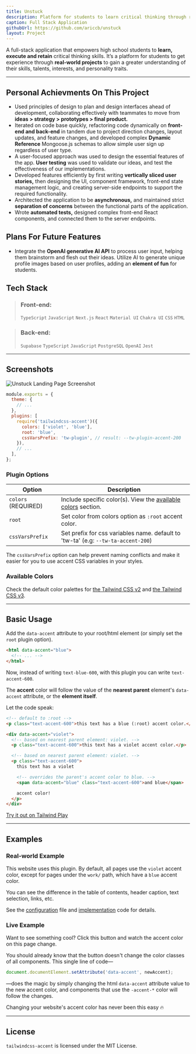 ```yaml
---
title: Unstuck
description: Platform for students to learn critical thinking through real-world projects.
caption: Full Stack Application
githubUrl: https://github.com/ariccb/unstuck
layout: Project
---
```



A full-stack application that empowers high school students to **learn, execute and retain** critical thinking skills. It’s a platform for students to get experience through **real-world projects** to gain a greater understanding of their skills, talents, interests, and personality traits.

---

## Personal Achievments On This Project

- Used principles of design to plan and design interfaces ahead of development, collaborating effectively with teammates to move from **ideas > strategy > prototypes > final product.**
- Iterated on code base quickly, refactoring code dynamically on **front-end and back-end** in tandem due to project direction changes, layout updates, and feature changes, and developed complex **Dynamic Reference** Mongoose.js schemas to allow simple user sign up regardless of user type.
- A user-focused approach was used to design the essential features of the app. **User testing** was used to validate our ideas, and test the effectiveness of our implementations.
- Developed features efficiently by first writing **vertically sliced user stories,** then designing the UI, component framework, front-end state management logic, and creating server-side endpoints to support the required functionality.
- Architected the application to be **asynchronous,** and maintained strict **separation of concerns** between the functional parts of the application.
- Wrote **automated tests,** designed complex front-end React components, and connected them to the server endpoints.

## Plans For Future Features

- Integrate the **OpenAI generative AI API** to process user input, helping them brainstorm and flesh out their ideas. Utilize AI to generate unique profile images based on user profiles, adding an **element of fun** for students.

## Tech Stack

> ### Front-end:
>
> <InlineHighlight>`TypeScript`</InlineHighlight>
> <InlineHighlight>`JavaScript`</InlineHighlight>
> <InlineHighlight>`Next.js`</InlineHighlight>
> <InlineHighlight>`React`</InlineHighlight>
> <InlineHighlight>`Material UI`</InlineHighlight>
> <InlineHighlight>`Chakra UI`</InlineHighlight>
> <InlineHighlight>`CSS`</InlineHighlight>
> <InlineHighlight>`HTML`</InlineHighlight>

> ### Back-end:
>
> <InlineHighlight>`Supabase`</InlineHighlight>
> <InlineHighlight>`TypeScript`</InlineHighlight>
> <InlineHighlight>`JavaScript`</InlineHighlight>
> <InlineHighlight>`PostgreSQL`</InlineHighlight>
> <InlineHighlight>`OpenAI`</InlineHighlight>
> <InlineHighlight>`Jest`</InlineHighlight>

---

## Screenshots

<Image
  src={unstuckLandingPageImg}
  alt="Unstuck Landing Page Screenshot"
  placeholder="blur"
/>

<CodeGroup variant="files">

```js {6-10} showLineNumbers {selected:6-10} {title:back-end}
module.exports = {
  theme: {
    // ...
  },
  plugins: [
    require('tailwindcss-accent')({
      colors: ['violet', 'blue'],
      root: 'blue',
      cssVarsPrefix: 'tw-plugin', // result: --tw-plugin-accent-200
    }),
    // ...
  ],
};
```

</CodeGroup>

### Plugin Options

| Option              | Description                                                                        |
| ------------------- | ---------------------------------------------------------------------------------- |
| `colors` (REQUIRED) | Include specific color(s). View the [available colors](#available-colors) section. |
| `root`              | Set color from colors option as `:root` accent color.                              |
| `cssVarsPrefix`     | Set prefix for css variables name. default to 'tw-ta' (e.g: `--tw-ta-accent-200`)  |

<Callout>

The `cssVarsPrefix` option can help prevent naming conflicts and make it easier for you to use accent CSS variables in your styles.

</Callout>

### Available Colors

Check the default color palettes for [the Tailwind CSS v2](https://v2.tailwindcss.com/docs/customizing-colors#color-palette-reference) and [the Tailwind CSS v3](https://tailwindcss.com/docs/customizing-colors#default-color-palette).

---

## Basic Usage

Add the `data-accent` attribute to your root/html element (or simply set the `root` plugin option).

```html {footer:false}
<html data-accent="blue">
  <!-- ... -->
</html>
```

Now, instead of writing `text-blue-600`, with this plugin you can write `text-accent-600`.

The **accent** color will follow the value of the **nearest parent** element's <InlineHighlight>`data-accent`</InlineHighlight> attribute, or the **element itself**.

Let the code speak:

```html {footer:false} {inlineHighlight:violet|1|violet} {inlineHighlight:text-accent-600|2,3|violet} {inlineHighlight:blue|1|blue} {inlineHighlight:text-accent-600|4|blue}
<!-- default to :root -->
<p class="text-accent-600">this text has a blue (:root) accent color.</p>

<div data-accent="violet">
  <!-- based on nearest parent element: violet. -->
  <p class="text-accent-600">this text has a violet accent color.</p>

  <!-- based on nearest parent element: violet. -->
  <p class="text-accent-600">
    this text has a violet

    <!-- overrides the parent's accent color to blue. -->
    <span data-accent="blue" class="text-accent-600">and blue</span>

    accent color!
  </p>
</div>
```

[Try it out on Tailwind Play](https://play.tailwindcss.com/D1HDP9fJhF)

---

## Examples

### Real-world Example

This website uses this plugin. By default, all pages use the `violet` accent color, except for pages under the `work/` path, which have a `blue` accent color.

You can see the difference in the table of contents, header caption, text selection, links, etc.

See the [configuration](https://github.com/enjidev/ariccb.dev/blob/a6078ba395ea65cc9c1a7ea524adb29b9580406d/apps/ariccb.dev/tailwind.config.js#L54-L57) file and [implementation](https://github.com/enjidev/ariccb.dev/blob/a6078ba395ea65cc9c1a7ea524adb29b9580406d/apps/ariccb.dev/src/providers/ColorAccentProvider.tsx#L18-L20) code for details.

### Live Example

Want to see something cool? Click this button and watch the accent color on this page change.

<AccentDemo />

You should already know that the button doesn't change the color classes of all components. This single line of code&mdash;

```js {copy:false}
document.documentElement.setAttribute('data-accent', newAccent);
```

&mdash;does the magic by simply changing the html `data-accent` attribute value to the new accent color, and components that use the `-accent-*` color will follow the changes.

Changing your website's accent color has never been this easy 🔥

---

## License

`tailwindcss-accent` is licensed under the MIT License.

